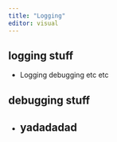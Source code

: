 ```yaml
---
title: "Logging"
editor: visual
---
```


## logging stuff

- Logging debugging etc etc


## debugging stuff

- yadadadad
---
